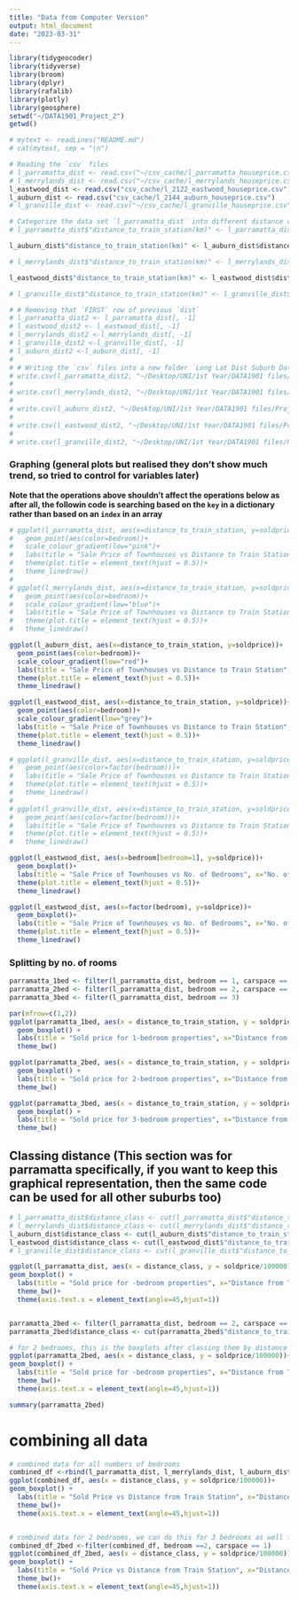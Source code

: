 ```yaml
---
title: "Data from Computer Version"
output: html_document
date: "2023-03-31"
---
```

```r
library(tidygeocoder)
library(tidyverse)
library(broom)
library(dplyr)
library(rafalib)
library(plotly)
library(geosphere)
setwd("~/DATA1901_Project_2")
getwd()
```

```r
# mytext <- readLines("README.md")
# cat(mytext, sep = "\n")

# Reading the `csv` files
# l_parramatta_dist <- read.csv("~/csv_cache/l_parramatta_houseprice.csv")
# l_merrylands_dist <- read.csv("~/csv_cache/l_merrylands_houseprice.csv")
l_eastwood_dist <- read.csv("csv_cache/l_2122_eastwood_houseprice.csv")
l_auburn_dist <- read.csv("csv_cache/l_2144_auburn_houseprice.csv")
# l_granville_dist <- read.csv("~/csv_cache/l_granville_houseprice.csv")

# Categorize the data set `l_parramatta_dist` into different distance categories
# l_parramatta_dist$"distance_to_train_station(km)" <- l_parramatta_dist$distance_to_train_station/1000

l_auburn_dist$"distance_to_train_station(km)" <- l_auburn_dist$distance_to_train_station/1000

# l_merrylands_dist$"distance_to_train_station(km)" <- l_merrylands_dist$distance_to_train_station/1000

l_eastwood_dist$"distance_to_train_station(km)" <- l_eastwood_dist$distance_to_train_station/1000

# l_granville_dist$"distance_to_train_station(km)" <- l_granville_dist$distance_to_train_station/1000

# # Removing that `FIRST` row of previous `dist` 
# l_parramatta_dist2 <- l_parramatta_dist[, -1] 
# l_eastwood_dist2 <- l_eastwood_dist[, -1]
# l_merrylands_dist2 <-l_merrylands_dist[, -1]
# l_granville_dist2 <-l_granville_dist[, -1]
# l_auburn_dist2 <-l_auburn_dist[, -1]
# 
# # Writing the `csv` files into a new folder `Long Lat Dist Suburb Data`
# write.csv(l_parramatta_dist2, "~/Desktop/UNI/1st Year/DATA1901 files/Project/Project 2/Long Lat Dist Suburb Data/l_parramatta_houseprice.csv", row.names=TRUE)
# 
# write.csv(l_merrylands_dist2, "~/Desktop/UNI/1st Year/DATA1901 files/Project/Project 2/Long Lat Dist Suburb Data/l_merrylands_houseprice.csv", row.names=TRUE)
# 
# write.csv(l_auburn_dist2, "~/Desktop/UNI/1st Year/DATA1901 files/Project/Project 2/Long Lat Dist Suburb Data/l_auburn_houseprice.csv", row.names=TRUE)
# 
# write.csv(l_eastwood_dist2, "~/Desktop/UNI/1st Year/DATA1901 files/Project/Project 2/Long Lat Dist Suburb Data/l_eastwood_houseprice.csv", row.names=TRUE)
# 
# write.csv(l_granville_dist2, "~/Desktop/UNI/1st Year/DATA1901 files/Project/Project 2/Long Lat Dist Suburb Data/l_granville_houseprice.csv", row.names=TRUE)
```

### Graphing (general plots but realised they don't show much trend, so tried to control for variables later)
**Note that the operations above shouldn't affect the operations below as after all, the followin code is searching based on the `key` in a dictionary rather than based on an `index` in an array**
```r
# ggplot(l_parramatta_dist, aes(x=distance_to_train_station, y=soldprice))+
#   geom_point(aes(color=bedroom))+
#   scale_colour_gradient(low="pink")+
#   labs(title = "Sale Price of Townhouses vs Distance to Train Station", x="Distance to Local Train Station (m)", y="Sale Price ($)")+
#   theme(plot.title = element_text(hjust = 0.5))+
#   theme_linedraw()
# 
# ggplot(l_merrylands_dist, aes(x=distance_to_train_station, y=soldprice))+
#   geom_point(aes(color=bedroom))+
#   scale_colour_gradient(low="blue")+
#   labs(title = "Sale Price of Townhouses vs Distance to Train Station", x="Distance to Local Train Station (m)", y="Sale Price ($)")+
#   theme(plot.title = element_text(hjust = 0.5))+
#   theme_linedraw()

ggplot(l_auburn_dist, aes(x=distance_to_train_station, y=soldprice))+
  geom_point(aes(color=bedroom))+
  scale_colour_gradient(low="red")+
  labs(title = "Sale Price of Townhouses vs Distance to Train Station", x="Distance to Local Train Station (m)", y="Sale Price ($)")+
  theme(plot.title = element_text(hjust = 0.5))+
  theme_linedraw()

ggplot(l_eastwood_dist, aes(x=distance_to_train_station, y=soldprice))+
  geom_point(aes(color=bedroom))+
  scale_colour_gradient(low="grey")+
  labs(title = "Sale Price of Townhouses vs Distance to Train Station", x="Distance to Local Train Station (m)", y="Sale Price ($)")+
  theme(plot.title = element_text(hjust = 0.5))+
  theme_linedraw()

# ggplot(l_granville_dist, aes(x=distance_to_train_station, y=soldprice))+
#   geom_point(aes(color=factor(bedroom)))+
#   labs(title = "Sale Price of Townhouses vs Distance to Train Station", x="Distance to Local Train Station (m)", y="Sale Price ($)")+
#   theme(plot.title = element_text(hjust = 0.5))+
#   theme_linedraw()
# 
# ggplot(l_granville_dist, aes(x=distance_to_train_station, y=soldprice))+
#   geom_point(aes(color=factor(bedroom)))+
#   labs(title = "Sale Price of Townhouses vs Distance to Train Station", x="Distance to Local Train Station (m)", y="Sale Price ($)")+
#   theme(plot.title = element_text(hjust = 0.5))+
#   theme_linedraw()
```


```r
ggplot(l_eastwood_dist, aes(x=bedroom[bedroom=1], y=soldprice))+
  geom_boxplot()+
  labs(title = "Sale Price of Townhouses vs No. of Bedrooms", x="No. of Bedrooms", y="Sale Price ($)")+
  theme(plot.title = element_text(hjust = 0.5))+
  theme_linedraw()

ggplot(l_eastwood_dist, aes(x=factor(bedroom), y=soldprice))+
  geom_boxplot()+
  labs(title = "Sale Price of Townhouses vs No. of Bedrooms", x="No. of Bedrooms", y="Sale Price ($)")+
  theme(plot.title = element_text(hjust = 0.5))+
  theme_linedraw()
```

### Splitting by no. of rooms
```r
parramatta_1bed <- filter(l_parramatta_dist, bedroom == 1, carspace == 1)
parramatta_2bed <- filter(l_parramatta_dist, bedroom == 2, carspace == 1)
parramatta_3bed <- filter(l_parramatta_dist, bedroom == 3)

par(mfrow=c(1,2))
ggplot(parramatta_1bed, aes(x = distance_to_train_station, y = soldprice/100000)) +
  geom_boxplot() +
  labs(title = "Sold price for 1-bedroom properties", x="Distance from Train Station(m)", y="Selling Price (x$100000)")+
  theme_bw()

ggplot(parramatta_2bed, aes(x = distance_to_train_station, y = soldprice/100000)) +
  geom_boxplot() +
  labs(title = "Sold price for 2-bedroom properties", x="Distance from Train Station(m)", y="Selling Price (x$100000)")+
  theme_bw()

ggplot(parramatta_3bed, aes(x = distance_to_train_station, y = soldprice/100000)) +
  geom_boxplot() +
  labs(title = "Sold price for 3-bedroom properties", x="Distance from Train Station(m)", y="Selling Price (x$100000)")+
  theme_bw()

```

## Classing distance (This section was for parramatta specifically, if you want to keep this graphical representation, then the same code can be used for all other suburbs too)
```r
# l_parramatta_dist$distance_class <- cut(l_parramatta_dist$"distance_to_train_station(km)",breaks=c(0,0.250,0.500,0.750,1.000,1.250,1.500,1.750,2.000,2.250,2.500,3.000,3.250,3.500,3.750, 4.000))
# l_merrylands_dist$distance_class <- cut(l_merrylands_dist$"distance_to_train_station(km)",breaks=c(0,0.250,0.500,0.750,1.000,1.250,1.500,1.750,2.000,2.250,2.500, 3.000,3.250,3.500,3.750, 4.000))
l_auburn_dist$distance_class <- cut(l_auburn_dist$"distance_to_train_station(km)",breaks=c(0,0.250,0.500,0.750,1.000,1.250,1.500,1.750,2.000,2.250,2.500,3.000,3.250,3.500,3.750, 4.000))
l_eastwood_dist$distance_class <- cut(l_eastwood_dist$"distance_to_train_station(km)",breaks=c(0,0.250,0.500,0.750,1.000,1.250,1.500,1.750,2.000,2.250,2.500,3.000,3.250,3.500,3.750, 4.000))
# l_granville_dist$distance_class <- cut(l_granville_dist$"distance_to_train_station(km)",breaks=c(0,0.250,0.500,0.750,1.000,1.250,1.500,1.750,2.000,2.250,2.500,3.000,3.250,3.500,3.750, 4.000))

ggplot(l_parramatta_dist, aes(x = distance_class, y = soldprice/100000))+
geom_boxplot() +
  labs(title = "Sold price for -bedroom properties", x="Distance from Train Station(m)", y="Selling Price (x$100000)")+
  theme_bw()+
  theme(axis.text.x = element_text(angle=45,hjust=1))


parramatta_2bed <- filter(l_parramatta_dist, bedroom == 2, carspace == 1)
parramatta_2bed$distance_class <- cut(parramatta_2bed$"distance_to_train_station(km)",breaks=c(0,0.250,0.500,0.750,1.000,1.250,1.500,1.750,2.000,2.250,2.500))

# for 2 bedrooms, this is the boxplots after classing them by distance 
ggplot(parramatta_2bed, aes(x = distance_class, y = soldprice/100000))+
geom_boxplot() +
  labs(title = "Sold price for -bedroom properties", x="Distance from Train Station(m)", y="Selling Price (x$100000)")+
  theme_bw()+
  theme(axis.text.x = element_text(angle=45,hjust=1))

summary(parramatta_2bed)
```

# combining all data 
```r
# combined data for all numbers of bedrooms
combined_df <-rbind(l_parramatta_dist, l_merrylands_dist, l_auburn_dist, l_granville_dist, l_granville_dist)
ggplot(combined_df, aes(x = distance_class, y = soldprice/100000))+
geom_boxplot() +
  labs(title = "Sold Price vs Distance from Train Station", x="Distance from Train Station(km)", y="Selling Price (x$100000)")+
  theme_bw()+
  theme(axis.text.x = element_text(angle=45,hjust=1))


# combined data for 2 bedrooms, we can do this for 3 bedrooms as well if you'd like
combined_df_2bed <-filter(combined_df, bedroom ==2, carspace == 1)
ggplot(combined_df_2bed, aes(x = distance_class, y = soldprice/100000))+
geom_boxplot() +
  labs(title = "Sold Price vs Distance from Train Station", x="Distance from Train Station(km)", y="Selling Price (x$100000)")+
  theme_bw()+
  theme(axis.text.x = element_text(angle=45,hjust=1))
```


